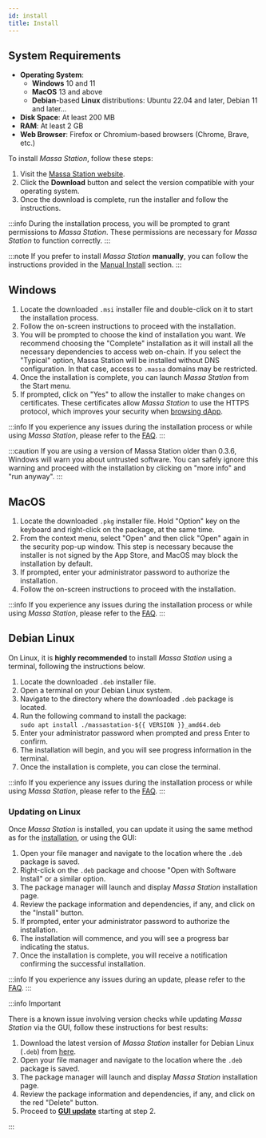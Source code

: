 ```yaml
---
id: install
title: Install
---
```


## System Requirements

- **Operating System**:
  - **Windows** 10 and 11
  - **MacOS** 13 and above
  - **Debian**-based **Linux** distributions: Ubuntu 22.04 and later, Debian 11 and later...
- **Disk Space**: At least 200 MB
- **RAM**: At least 2 GB
- **Web Browser**: Firefox or Chromium-based browsers (Chrome, Brave, etc.)

To install _Massa Station_, follow these steps:

1. Visit the [Massa Station website](https://station.massa.net/).
2. Click the **Download** button and select the version compatible with your operating system.
3. Once the download is complete, run the installer and follow the instructions.

:::info
During the installation process, you will be prompted to grant permissions to _Massa Station_.
These permissions are necessary for _Massa Station_ to function correctly.
:::

:::note
If you prefer to install _Massa Station_ **manually**, you can follow the instructions provided in the [Manual Install](/docs/massaStation/manual-install) section.
:::

## Windows

1. Locate the downloaded `.msi` installer file and double-click on it to start the installation process.
2. Follow the on-screen instructions to proceed with the installation.
3. You will be prompted to choose the kind of installation you want. We recommend choosing the "Complete" installation as it will install all the necessary dependencies to access web on-chain. If you select the "Typical" option, Massa Station will be installed without DNS configuration. In that case, access to `.massa` domains may be restricted.
4. Once the installation is complete, you can launch _Massa Station_ from the Start menu.
5. If prompted, click on "Yes" to allow the installer to make changes on certificates. These certificates allow _Massa Station_ to use the HTTPS protocol, which improves your security when [browsing dApp](browse-decentralized-application).

:::info
If you experience any issues during the installation process or while using _Massa Station_, please refer to the [FAQ](/docs/massaStation/faq).
:::

:::caution
If you are using a version of Massa Station older than 0.3.6, Windows will warn you about untrusted software.
You can safely ignore this warning and proceed with the installation by clicking on "more info" and "run anyway".
:::

## MacOS

1. Locate the downloaded `.pkg` installer file. Hold "Option" key on the keyboard and right-click on the package, at the same time.
2. From the context menu, select "Open" and then click "Open" again in the security pop-up window. This step is necessary because the installer is not signed by the App Store, and MacOS may block the installation by default.
3. If prompted, enter your administrator password to authorize the installation.
4. Follow the on-screen instructions to proceed with the installation.

:::info
If you experience any issues during the installation process or while using _Massa Station_, please refer to the [FAQ](/docs/massaStation/faq).
:::

## Debian Linux

On Linux, it is **highly recommended** to install _Massa Station_ using a terminal, following the instructions below.

1. Locate the downloaded `.deb` installer file.
2. Open a terminal on your Debian Linux system.
3. Navigate to the directory where the downloaded `.deb` package is located.
4. Run the following command to install the package:<br/>
   `sudo apt install ./massastation-${{ VERSION }}_amd64.deb`
5. Enter your administrator password when prompted and press Enter to confirm.
6. The installation will begin, and you will see progress information in the terminal.
7. Once the installation is complete, you can close the terminal.

:::info
If you experience any issues during the installation process or while using _Massa Station_, please refer to the [FAQ](/docs/massaStation/faq).
:::

### Updating on Linux

Once _Massa Station_ is installed, you can update it using the same method as for the [installation](#debian-linux), or using the GUI:

1. Open your file manager and navigate to the location where the `.deb` package is saved.
2. Right-click on the `.deb` package and choose "Open with Software Install" or a similar option.
3. The package manager will launch and display _Massa Station_ installation page.
4. Review the package information and dependencies, if any, and click on the "Install" button.
5. If prompted, enter your administrator password to authorize the installation.
6. The installation will commence, and you will see a progress bar indicating the status.
7. Once the installation is complete, you will receive a notification confirming the successful installation.

:::info
If you experience any issues during an update, please refer to the [FAQ](/docs/massaStation/faq).
:::

:::info Important

There is a known issue involving version checks while updating _Massa Station_ via the GUI, follow these instructions for best results:

1. Download the latest version of _Massa Station_ installer for Debian Linux (`.deb`) from [here](https://station.massa.net/).
2. Open your file manager and navigate to the location where the `.deb` package is saved.
3. The package manager will launch and display _Massa Station_ installation page.
4. Review the package information and dependencies, if any, and click on the red "Delete" button.
5. Proceed to [**GUI update**](/docs/massaStation/install#updating-on-linux) starting at step 2.

:::
